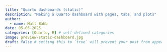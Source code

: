 ```yaml
---
title: "Quarto dashboards (static)"
description: "Making a Quarto dashboard with pages, tabs, and plots"
author:
  - name: Matt Babb
date: 05-05-2025
categories: [Quarto, R] # self-defined categories
image: preview-static-dashboard.jpg
draft: false # setting this to `true` will prevent your post from appearing on your listing page until you're ready!
---
```


